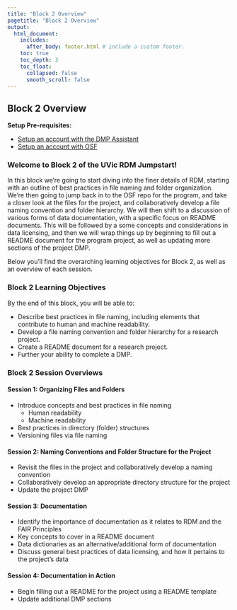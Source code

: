```yaml
---
title: "Block 2 Overview"
pagetitle: "Block 2 Overview"
output:
  html_document:
    includes:
      after_body: footer.html # include a custom footer.
    toc: true
    toc_depth: 3
    toc_float:
      collapsed: false
      smooth_scroll: false
---
```


## Block 2 Overview

**Setup Pre-requisites:**

  * <a href="Block7_EXT-DMP-setup.html">Setup an account with the DMP Assistant</a>
  * <a href="Block7_EXT-osfsetup.html">Setup an account with OSF</a>
  

### Welcome to Block 2 of the UVic RDM Jumpstart!

In this block we're going to start diving into the finer details of RDM, starting with an outline of best practices in file naming and folder organization.  We're then going to jump back in to the OSF repo for the program, and take a closer look at the files for the project, and collaboratively develop a file naming convention and folder hierarchy.  We will then shift to a discussion of various forms of data documentation, with a specific focus on README documents.  This will be followed by a some concepts and considerations in data licensing, and then we will wrap things up by beginning to fill out a README document for the program project, as well as updating more sections of the project DMP.

Below you'll find the overarching learning objectives for Block 2, as well as an overview of each session.

### Block 2 Learning Objectives

By the end of this block, you will be able to:

* Describe best practices in file naming, including elements that contribute to human and machine readability.
* Develop a file naming convention and folder hierarchy for a research project.
* Create a README document for a research project.
* Further your ability to complete a DMP.


### Block 2 Session Overviews

#### Session 1: Organizing Files and Folders

* Introduce concepts and best practices in file naming
  * Human readability
  * Machine readability
* Best practices in directory (folder) structures
* Versioning files via file naming

#### Session 2: Naming Conventions and Folder Structure for the Project

* Revisit the files in the project and collaboratively develop a naming convention
* Collaboratively develop an appropriate directory structure for the project
* Update the project DMP

#### Session 3: Documentation

* Identify the importance of documentation as it relates to RDM and the FAIR Principles
* Key concepts to cover in a README document
* Data dictionaries as an alternative/additional form of documentation
* Discuss general best practices of data licensing, and how it pertains to the project's data

#### Session 4: Documentation in Action

* Begin filling out a README for the project using a README template
* Update additional DMP sections












